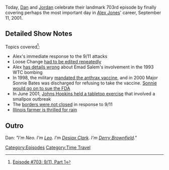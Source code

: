 {{DEFAULTSORT:
    #_EPISODE_0703:9/11, Part 1
}}{{Episode
    | title           = 9/11, Part 1
    | caption         = [https://knowledgefight.libsyn.com/703-911-part-1 Listen to this episode on Libsyn]
    | episodeNumber   = 703
    | length          = 02:06:15
    | airDate         = July 18, 2022
    | coverageDate    = September 11, 2001
    | episodeType     = [[:Category:Time Travel|Time Travel]]
    | previousEpisode = [[702: July 11-12, 2022]]
    | nextEpisode     = [[704: 9/11, Part 2]]
}}

{{Stub}}

Today, [[Dan Friesen|Dan]] and [[Jordan Holmes|Jordan]] celebrate their landmark 703rd episode by finally covering perhaps the most important day in [[Alex Jones]]' career, September 11, 2001.

==Detailed Show Notes==

Topics covered<ref>[https://knowledgefight.com/research/2022/7/17/episode-703-911-part-1 Episode #703: 9/11, Part 1]</ref>:

*Alex's immediate response to the 9/11 attacks
*Loose Change [http://www.slate.com/articles/news_and_politics/trutherism/2011/09/the_rise_of_truth.html had to be edited repeatedly]
*Alex [https://www.latimes.com/archives/la-xpm-1995-03-08-mn-40189-story.html has details wrong] about Emad Salem's involvement in the 1993 WTC bombing
*In 1998, the military [https://www.latimes.com/archives/la-xpm-2000-mar-31-mn-14533-story.html mandated the anthrax vaccine], and in 2000 Major Sonnie Bates was discharged for refusing to take the vaccine. [https://www.washingtonpost.com/archive/politics/2001/05/03/lawsuit-on-anthrax-vaccinations-targets-fda-role/4829b3a5-48e4-4833-911e-e7ea5a072595/ Sonnie would go on to sue the FDA]
*In June 2001, [https://www.centerforhealthsecurity.org/our-work/exercises/2001_dark-winter/about.html Johns Hopkins held a tabletop exercise] that involved a smallpox outbreak
*The [https://www.wilsoncenter.org/article/the-lessons-post-911-border-management borders were not closed] in response to 9/11
*[https://brownfieldagnews.com/news/rain-comes-at-optimal-time-for-illinois-farmer/ Illinois farmer is thrilled for rain]

==Outro==
Dan: ''"I'm Neo. I'm [[leo Zagami|Leo]]. I'm [[Desiax Clark]]. I'm [[Derry Brownfield]]."''

[[Category:Episodes]]
[[Category:Time Travel]]
